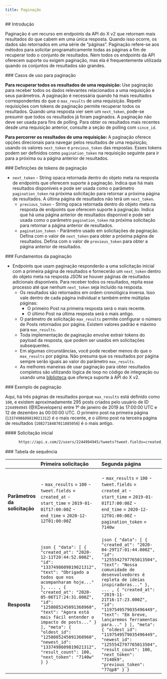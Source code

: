 ```yaml
---
title: Paginação
---
```


<div id="introduction">
  ## Introdução
</div>

Paginação é um recurso em endpoints da API do X v2 que retornam mais resultados do que cabem em uma única resposta. Quando isso ocorre, os dados são retornados em uma série de “páginas”. Paginação refere-se aos métodos para solicitar programaticamente todas as páginas a fim de recuperar todo o conjunto de resultados. Nem todos os endpoints da API oferecem suporte ou exigem paginação, mas ela é frequentemente utilizada quando os conjuntos de resultados são grandes.

<div id="use-cases-for-pagination">
  ### Casos de uso para paginação
</div>

**Para recuperar todos os resultados de uma requisição:** Use paginação para receber todos os dados relevantes relacionados a uma requisição e seus parâmetros. A paginação é necessária quando há mais resultados correspondentes do que o `max_results` de uma requisição. Repetir requisições com tokens de paginação permite recuperar todos os resultados. Quando uma resposta vier sem um `next_token`, pode-se presumir que todos os resultados já foram paginados. A paginação não deve ser usada para fins de polling. Para obter os resultados mais recentes desde uma requisição anterior, consulte a seção de polling com `since_id`.

**Para percorrer os resultados de uma requisição:** A paginação oferece opções direcionais para navegar pelos resultados de uma requisição, usando os valores `next_token` e `previous_token` das respostas. Esses tokens podem ser definidos como `pagination_token` na requisição seguinte para ir para a próxima ou a página anterior de resultados.

<div id="pagination-token-definitions">
  ### Definições de tokens de paginação
</div>

- `next_token` - String opaca retornada dentro do objeto meta na resposta de endpoints que oferecem suporte à paginação. Indica que há mais resultados disponíveis e pode ser usada como o parâmetro `pagination_token` na próxima solicitação para retornar a próxima página de resultados. A última página de resultados não terá um `next_token`.
  - `previous_token` - String opaca retornada dentro do objeto meta na resposta de endpoints que oferecem suporte à paginação. Indica que há uma página anterior de resultados disponível e pode ser usada como o parâmetro `pagination_token` na próxima solicitação para retornar a página anterior de resultados.
  - `pagination_token` - Parâmetro usado em solicitações de paginação. Defina com o valor de `next_token` para obter a próxima página de resultados. Defina com o valor de `previous_token` para obter a página anterior de resultados.

<div id="fundamentals-of-pagination">
  ### Fundamentos da paginação
</div>

- Endpoints que usam paginação responderão a uma solicitação inicial com a primeira página de resultados e fornecerão um `next_token` dentro do objeto meta na resposta JSON se houver páginas de resultados adicionais disponíveis. Para receber todos os resultados, repita esse processo até que nenhum `next_token` seja incluído na resposta.
  - Os resultados são retornados em ordem cronológica inversa. Isso vale dentro de cada página individual e também entre múltiplas páginas:
    - O primeiro Post na primeira resposta será o mais recente.
    - O último Post na última resposta será o mais antigo.
  - O parâmetro de solicitação `max_results` permite configurar o número de Posts retornados por página. Existem valores padrão e máximo para `max_results`.
  - Toda implementação de paginação envolve extrair tokens do payload da resposta, que podem ser usados em solicitações subsequentes.
  - Em algumas circunstâncias, você pode receber menos do que o `max_results` por página. Não presuma que os resultados por página sempre serão iguais ao valor do parâmetro `max_results`.
  - As melhores maneiras de usar paginação para obter resultados completos são utilizando lógica de loop no código de integração ou usando uma [biblioteca](/pt-BR/x-api/tools-and-libraries/overview) que ofereça suporte à API do X v2.

<div id="pagination-example">
  ### Exemplo de paginação
</div>

Aqui, há três páginas de resultados porque `max_results` está definido como `100`, e existem aproximadamente 295 posts criados pelo usuário de ID `2244994945` (@XDevelopers) entre 1º de janeiro de 2019 às 17:00:00 UTC e 12 de dezembro às 00:00:00 UTC. O primeiro post na primeira página (`1337498609819021312`) é o mais recente, e o último post na terceira página de resultados (`1082718487011885056`) é o mais antigo.

<div id="initial-request">
  #### Solicitação inicial
</div>

```bash
      https://api.x.com/2/users/2244994945/tweets?tweet.fields=created_at&max_results=100&start_time=2019-01-01T17:00:00Z&end_time=2020-12-12T01:00:00Z
```

<div id="sequence-table">
  ### Tabela de sequência
</div>

|             | **Primeira solicitação**                                                                                                                                                                                                                                                                                                                                                   | **Segunda página**                                                                                                                                                                                                                                                                                                                                                                         | **Terceira página**                                                                                                                                                                                                                                                                                                                                                                        | **Quarta página**                                                                                   |
|:-------------|:------------------------------------------------------------------------------------------------------------------------------------------------------------------------------------------------------------------------------------------------------------------------------------------------------------------------------------------------------------------------------|:----------------------------------------------------------------------------------------------------------------------------------------------------------------------------------------------------------------------------------------------------------------------------------------------------------------------------------------------------------------------------------------------|:----------------------------------------------------------------------------------------------------------------------------------------------------------------------------------------------------------------------------------------------------------------------------------------------------------------------------------------------------------------------------------------------|:---------------------------------------------------------------------------------------------------|
| **Parâmetros da solicitação** | - `max_results` = `100`  - `tweet.fields` = `created_at`  - `start_time` = `2019-01-01T17:00:00Z`  - `end_time` = `2020-12-12T01:00:00Z`                                                                                                                                                                                                               | - `max_results` = `100`  - `tweet.fields` = `created_at`  - `start_time` = `2019-01-01T17:00:00Z`  - `end_time` = `2020-12-12T01:00:00Z`  - `pagination_token` = `7140w`                                                                                                                                                             | - `max_results` = `100`  - `tweet.fields` = `created_at`  - `start_time` = `2019-01-01T17:00:00Z`  - `end_time` = `2020-12-12T01:00:00Z`  - `pagination_token` = `7140k9`                                                                                                                                                             | - `max_results` = `100`  - `tweet.fields` = `created_at`  - `start_time` = `2019-01-01T17:00:00Z`  - `end_time` = `2020-12-12T01:00:00Z`  - `pagination_token` = `71408hi`                                   |
| **Resposta**          | `json { "data": [ { "created_at": "2020-12-11T20:44:52.000Z", "id": "1337498609819021312", "text": "Obrigado a todos que nos acompanharam hoje..." }, ... , { "created_at": "2020-05-06T17:24:31.000Z", "id": "1258085245091368960", "text": "Agora está mais fácil entender o impacto de posts..." } ], "meta": { "oldest_id": "1258085245091368960", "newest_id": "1337498609819021312", "result_count": 100, "next_token": "7140w" } } ` | `json { "data": [ { "created_at": "2020-04-29T17:01:44.000Z", "id": "1255542797765013504", "text": "Nossa comunidade de desenvolvedores é repleta de ideias inspiradoras..." }, ... , { "created_at": "2019-11-21T16:17:23.000Z", "id": "1197549579035496449", "text": "Em breve, lançaremos ferramentas para..." } ], "meta": { "oldest_id": "1197549579035496449", "newest_id": "1255542797765013504", "result_count": 100, "next_token": "7140k9", "previous_token": "77qp8" } } ` | `json { "data": [ { "created_at": "2019-11-21T16:17:23.000Z", "id": "1197549578418941952", "text": "Sabemos que algumas pessoas que recebem um grande volume de respostas podem..." }, ... , { "created_at": "2019-01-08T19:19:37.000Z", "id": "1082718487011885056", "text": "Atualizações em embeds de grade..." } ], "meta": { "oldest_id": "1082718487011885056", "newest_id": "1197549578418941952", "result_count": 95, "next_token": "71408hi", "previous_token": "77qplte" } } ` | `json { "meta": { "result_count": 0, "previous_token": "77qpw8l" } } ` || **Ações para a próxima solicitação** | Para obter a próxima página, use o valor de `next_token` diretamente da resposta (`7140w`) e defina-o como `pagination_token` na próxima chamada.                                                                                                                                                          | Para continuar obtendo todos os resultados: use o valor de `next_token` diretamente da resposta (`7140k9`) e defina-o como `pagination_token` na próxima chamada. Para ir para a página anterior: use o valor de `previous_token` diretamente da resposta (`77qp8`) e defina-o como `pagination_token` na próxima chamada.             | Para continuar obtendo todos os resultados: use o valor de `next_token` diretamente da resposta (`71408hi`) e defina-o como `pagination_token` na próxima chamada. Para ir para a página anterior: use o valor de `previous_token` diretamente da resposta (`77qplte`) e defina-o como `pagination_token` na próxima chamada.             | Observe que não há `next_token`, o que indica que todos os resultados foram recebidos. Para ir para a página anterior: use o valor de `previous_token` diretamente da resposta (`77qpw8l`) e defina-o como `pagination_token` na próxima chamada. |
